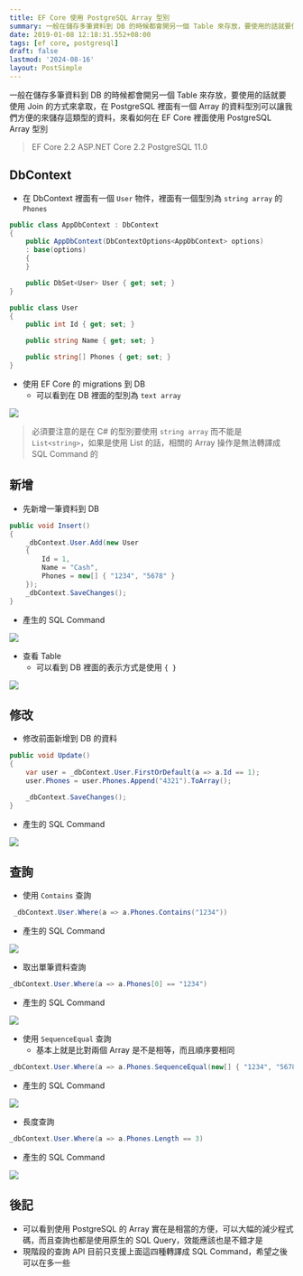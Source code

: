 ```yaml
---
title: EF Core 使用 PostgreSQL Array 型別
summary: 一般在儲存多筆資料到 DB 的時候都會開另一個 Table 來存放，要使用的話就要使用 Join 的方式來拿取，在 PostgreSQL 裡面有一個 Array 的資料型別可以讓我們方便的來儲存這類型的資料，來看如何在 EF Core 裡面使用 PostgreSQL Array 型別
date: 2019-01-08 12:18:31.552+08:00
tags: [ef core, postgresql]
draft: false
lastmod: '2024-08-16'
layout: PostSimple
---
```


一般在儲存多筆資料到 DB 的時候都會開另一個 Table 來存放，要使用的話就要使用 Join 的方式來拿取，在 PostgreSQL 裡面有一個 Array 的資料型別可以讓我們方便的來儲存這類型的資料，來看如何在 EF Core 裡面使用 PostgreSQL Array 型別

> EF Core 2.2
> ASP.NET Core 2.2
> PostgreSQL 11.0

## DbContext

- 在 DbContext 裡面有一個 `User` 物件，裡面有一個型別為 `string array` 的 `Phones`

```csharp
public class AppDbContext : DbContext
{
	public AppDbContext(DbContextOptions<AppDbContext> options)
	: base(options)
	{
	}

	public DbSet<User> User { get; set; }
}

public class User
{
	public int Id { get; set; }

	public string Name { get; set; }

	public string[] Phones { get; set; }
}
```

- 使用 EF Core 的 migrations 到 DB
  - 可以看到在 DB 裡面的型別為 `text array`

![](/static/images/404.webp)

> 必須要注意的是在 C# 的型別要使用 `string array` 而不能是 `List<string>`，如果是使用 List 的話，相關的 Array 操作是無法轉譯成 SQL Command 的

## 新增

- 先新增一筆資料到 DB

```csharp
public void Insert()
{
    _dbContext.User.Add(new User
    {
        Id = 1,
        Name = "Cash",
        Phones = new[] { "1234", "5678" }
    });
    _dbContext.SaveChanges();
}
```

- 產生的 SQL Command

![](/static/images/404.webp)

- 查看 Table
  - 可以看到 DB 裡面的表示方式是使用 `{ }`

![](/static/images/404.webp)

## 修改

- 修改前面新增到 DB 的資料

```csharp
public void Update()
{
	var user = _dbContext.User.FirstOrDefault(a => a.Id == 1);
	user.Phones = user.Phones.Append("4321").ToArray();

    _dbContext.SaveChanges();
}
```

- 產生的 SQL Command

![](/static/images/404.webp)

## 查詢

- 使用 `Contains` 查詢

```csharp
 _dbContext.User.Where(a => a.Phones.Contains("1234"))
```

- 產生的 SQL Command

![](/static/images/404.webp)

- 取出單筆資料查詢

```csharp
_dbContext.User.Where(a => a.Phones[0] == "1234")
```

- 產生的 SQL Command

![](/static/images/404.webp)

- 使用 `SequenceEqual` 查詢
  - 基本上就是比對兩個 Array 是不是相等，而且順序要相同

```csharp
_dbContext.User.Where(a => a.Phones.SequenceEqual(new[] { "1234", "5678", "4321" }))
```

- 產生的 SQL Command

![](/static/images/404.webp)

- 長度查詢

```csharp
_dbContext.User.Where(a => a.Phones.Length == 3)
```

- 產生的 SQL Command

![](/static/images/404.webp)

## 後記

- 可以看到使用 PostgreSQL 的 Array 實在是相當的方便，可以大幅的減少程式碼，而且查詢也都是使用原生的 SQL Query，效能應該也是不錯才是
- 現階段的查詢 API 目前只支援上面這四種轉譯成 SQL Command，希望之後可以在多一些
